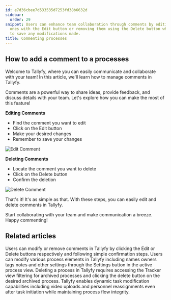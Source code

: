 ```yaml
---
id: e7d36cbee7d533535d7253fd38b6632d
sidebar:
  order: 29
snippet: Users can enhance team collaboration through comments by editing existing
  ones with the Edit button or removing them using the Delete button while ensuring
  to save any modifications made.
title: Commenting processes
---
```


## How to add a comment to a processes

Welcome to Tallyfy, where you can easily communicate and collaborate with your team! In this article, we'll learn how to manage comments in Tallyfy.

Comments are a powerful way to share ideas, provide feedback, and discuss details with your team. Let's explore how you can make the most of this feature!

**Editing Comments**

- Find the comment you want to edit
- Click on the Edit button
- Make your desired changes
- Remember to save your changes

![Edit Comment](https://screenshots.tallyfy.com/tallyfy%2Fpro%2Fdesktop-light-edit-comment.png)

**Deleting Comments**

- Locate the comment you want to delete
- Click on the Delete button
- Confirm the deletion

![Delete Comment](https://screenshots.tallyfy.com/tallyfy%2Fpro%2Fdesktop-light-delete-comment.png)

That's it! It's as simple as that. With these steps, you can easily edit and delete comments in Tallyfy.

Start collaborating with your team and make communication a breeze. Happy commenting!


## Related articles
<CardGrid>
<LinkTitleCard header="<b>Tasks > Manage comments</b>" href="/products/pro/tracking-and-tasks/tasks/how-can-i-manage-comments-in-tallyfy/" > Users can modify or remove comments in Tallyfy by clicking the Edit or Delete buttons respectively and following simple confirmation steps. </LinkTitleCard>
<LinkTitleCard header="<b>Edit Processes > Edit tasks and process properties</b>" href="/products/pro/tracking-and-tasks/processes/edit-processes/how-can-i-edit-tasks-and-processes-in-tallyfy/" > Users can modify various process elements in Tallyfy including names owners tags notes and other settings through the Settings button in the active process view. </LinkTitleCard>
<LinkTitleCard header="<b>Edit Processes > Delete a process</b>" href="/products/pro/tracking-and-tasks/processes/edit-processes/how-can-i-delete-a-process-in-tallyfy/" > Deleting a process in Tallyfy requires accessing the Tracker view filtering for archived processes and clicking the delete button on the desired archived process. </LinkTitleCard>
<LinkTitleCard header="<b>Tasks > Edit tasks</b>" href="/products/pro/tracking-and-tasks/tasks/edit-task/" > Tallyfy enables dynamic task modification capabilities including video uploads and personnel reassignments even after task initiation while maintaining process flow integrity. </LinkTitleCard>
</CardGrid>